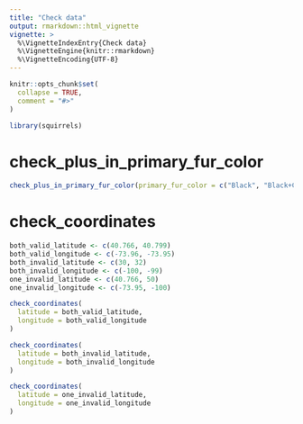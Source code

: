 ```yaml
---
title: "Check data"
output: rmarkdown::html_vignette
vignette: >
  %\VignetteIndexEntry{Check data}
  %\VignetteEngine{knitr::rmarkdown}
  %\VignetteEncoding{UTF-8}
---
```


```r
knitr::opts_chunk$set(
  collapse = TRUE,
  comment = "#>"
)
```

```r
library(squirrels)
```

<!-- WARNING - This vignette is generated by {fusen} from dev/flat_check_data.Rmd: do not edit by hand -->




# check_plus_in_primary_fur_color
    
  
  
```r

check_plus_in_primary_fur_color(primary_fur_color = c("Black", "Black+Cinnamon", "Cinnamon", NA))

```

  
  

# check_coordinates
    
  
  
```r
both_valid_latitude <- c(40.766, 40.799)
both_valid_longitude <- c(-73.96, -73.95)
both_invalid_latitude <- c(30, 32)
both_invalid_longitude <- c(-100, -99)
one_invalid_latitude <- c(40.766, 50)
one_invalid_longitude <- c(-73.95, -100)

check_coordinates(
  latitude = both_valid_latitude,
  longitude = both_valid_longitude
)

check_coordinates(
  latitude = both_invalid_latitude,
  longitude = both_invalid_longitude
)

check_coordinates(
  latitude = one_invalid_latitude,
  longitude = one_invalid_longitude
)
```

  
  





